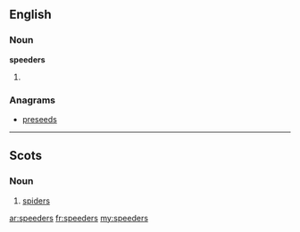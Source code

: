 ==English==

===Noun===
'''speeders'''

# {{plural of|[[speeder]]}}

===Anagrams===
* [[preseeds#English|preseeds]]

----

==Scots==

===Noun===
{{infl|sco|plural}}

# {{South Scots}} [[spiders]]

[[ar:speeders]]
[[fr:speeders]]
[[my:speeders]]